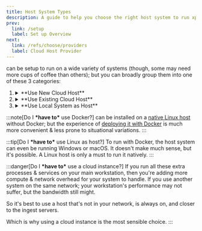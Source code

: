 ```yaml
---
title: Host System Types
description: A guide to help you choose the right host system to run xplex.
prev:
  link: /setup
  label: Set up Overview
next:
  link: /refs/choose/providers
  label: Cloud Host Provider
---
```


<Xplex /> can be setup to run on a wide variety of systems (though, some may need more cups of coffee than others); but you can broadly group them into one of these 3 categories:

<Steps>

1. <details>
   <summary>**Use New Cloud Host** <Badge text="recommended" /></summary>

   :::note[Who is this option for?]
   You're not into system administration. You just want to get things done and move on.
   :::

   Just create an instance on the [cloud provider of your choice](/refs/choose/clouds), and then follow the guide on how-to run <Xplex /> as a [1-click solution](/setup/1-click) or a [Docker container](/setup/docker).
   </details>
2. <details>
   <summary>**Use Existing Cloud Host**</summary>

   :::note[Who is this for?]
   You're a system administrator with prior understanding of self-hosting services and already have cloud VMs where you may want to add <Xplex /> to the existing mix.
   :::
   If you're choosing this option then you don't need hand-holding, but you should run the checks to ensure the host system has the [ports available](/refs/check/ports/) & won't [run into conflicts](/refs/check/nginx/).
   </details>
3. <details>
   <summary>**Use Local System as Host**</summary>

   :::note[Who is this for?]
   You're setting up a development environment, or are running a homelab or NAS server, and want to add <Xplex /> to the existing mix of services.
   :::

   <details>
   <summary>Ensure it's an `x86_64` system</summary>
     - A lot of homelab servers are `ARM` based, and <Xplex /> doesn't support it [yet](/deepdive#future-roadmap).
     - You're welcome to [try](/setup/native), and if you succeed, please share your experience.
     - On a Linux system, you can run `uname -m` to check the architecture.
   </details>
   <details>
   <summary>Ensure it's running a modern OS</summary>
     You should preferably be running Linux, especially if you want to run it natively without Docker. If you're on Windows or macOS, then you can run <Xplex /> with Docker.

     If you have the flexibility to choose the distro, then go with a Debian-based distro like Ubuntu LTS, latest stable version of Debian or OpenMediaVault etc.

     Nothing wrong with other distros, but as we use Debian base images for creating <Xplex /> containers, it's better tested & less likely to have unpredictable surprises.
   </details>
   <details>
   <summary>Ensure a stable wired network</summary>
     As we're dealing with video streaming, a stable wired network is a must. If you're on a wireless network, then you may face issues with latency, packet loss & jitter.
   </details>

   This has the most instance-to-instance variance & undiscovered edge cases. You should definitely run the checks, and be on the lookout for any issues that you may face.

   But if you're using this option, then hopefully you know what you're doing. So, **all the best!**

   </details>

</Steps>

:::note[Do I **\*have to\*** use Docker?]
<Xplex /> can be installed on a [native Linux host](/setup/native) without Docker; but the experience of [deploying it with Docker](/setup/docker) is much more convenient & less prone to situational variations.
:::

:::tip[Do I **\*have to\*** use Linux as host?]
To run <Xplex /> with Docker, the host system can even be running Windows or macOS. It doesn't make much sense, but it's possible. A Linux host is only a must to run it natively.
:::

:::danger[Do I **\*have to\*** use a cloud instance?]
If you run all these extra processes & services on your main workstation, then you're adding more compute & network overhead for your system to handle. If you use another system on the same network; your workstation's performance may not suffer, but the bandwidth still might.

So it's best to use a host that's not in your network, is always on, and closer to the ingest servers.

Which is why using a cloud instance is the most sensible choice.
:::




